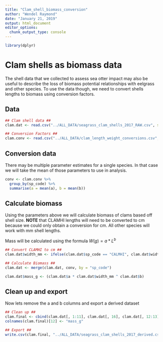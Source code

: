 ```yaml
---
title: "Clam_shell_biomass_conversion"
author: "Wendel Raymond"
date: "January 21, 2019"
output: html_document
editor_options: 
  chunk_output_type: console
---
```


```r
library(dplyr)
```


# Clam shells as biomass data
The shell data that we collected to assess sea otter impact may also be useful to describe the loss of biomass potential relationships with eelgrass and other species. To use the data though, we need to convert shells lengths to biomass using conversion factors.

## Data
```r
## Clam shell data ##
clam.dat <- read.csv("../ALL_DATA/seagrass_clam_shells_2017_RAW.csv", stringsAsFactors = FALSE, header = TRUE)

## Conversion Factors ##
clam.conv <- read.csv("../ALL_DATA/clam_length_weight_conversions.csv", stringsAsFactors = FALSE, header = TRUE)
```

## Conversion data
There may be multiple parameter estimates for a single species. In that case we will take the mean of those parameters to use in analysis.
```r
conv <- clam.conv %>% 
  group_by(sp_code) %>% 
  summarise(a = mean(a), b = mean(b))
```

## Calculate biomass
Using the parameters above we will calculate biomass of clams based off shell size. **NOTE** that CLAMHI lengths will need to be converted to cm because we could only obtain a conversion for cm. All other species will work with mm shell lengths.

Mass will be calculated using the formula $W(g) = a*L^{b}$
```r
## Convert CLAMHI to cm ##
clam.dat$width_mm <- ifelse(clam.dat$sp_code == "CALMHI", clam.dat$width_mm / 10, clam.dat$width_mm)

## Calculate Biomass ##
clam.dat <- merge(clam.dat, conv, by = "sp_code")

clam.dat$mass_g <- (clam.dat$a * clam.dat$width_mm ^ clam.dat$b)
```

## Clean up and export
Now lets remove the a and b columns and export a derived dataset
```r
## Clean up ##
clam.final <- cbind(clam.dat[, 1:11], clam.dat[, 16], clam.dat[, 12:13])
colnames(clam.final)[12] <- "mass_g"

## Export ##
write.csv(clam.final, "../ALL_DATA/seagrass_clam_shells_2017_derived.csv", row.names = FALSE)
```

